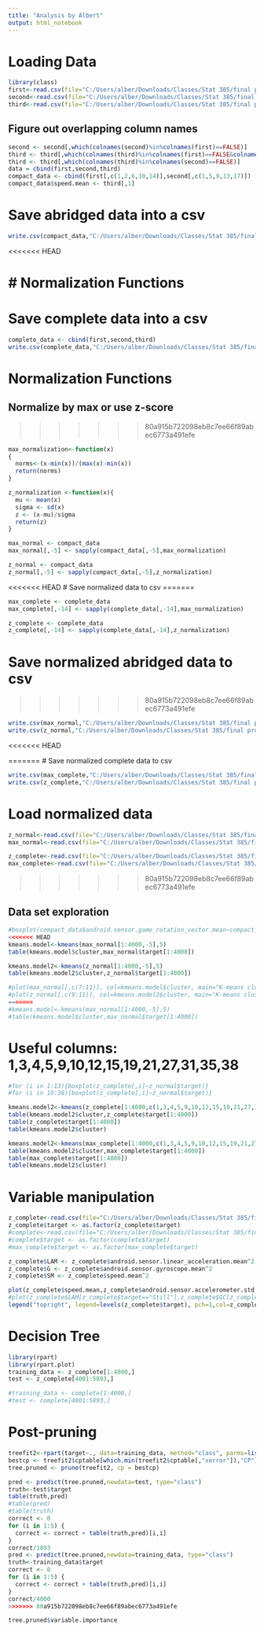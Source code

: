 ```yaml
---
title: "Analysis by Albert"
output: html_notebook
---
```



# Loading Data
```r
library(class)
first<-read.csv(file="C:/Users/alber/Downloads/Classes/Stat 385/final project/Dfirst.csv",header=TRUE)
second<-read.csv(file="C:/Users/alber/Downloads/Classes/Stat 385/final project/Dsecond.csv",header=TRUE)
third<-read.csv(file="C:/Users/alber/Downloads/Classes/Stat 385/final project/Dthird.csv",header=TRUE)


```
## Figure out overlapping column names
```r
second <- second[,which(colnames(second)%in%colnames(first)==FALSE)]
third <- third[,which(colnames(third)%in%colnames(first)==FALSE&colnames(third)%in%colnames(second)==FALSE)]
third <- third[,which(colnames(third)%in%colnames(second)==FALSE)]
data = cbind(first,second,third)
compact_data <- cbind(first[,c(1,2,6,10,14)],second[,c(1,5,9,13,17)])
compact_data$speed.mean <- third[,1]
```
# Save abridged data into a csv
```r
write.csv(compact_data,"C:/Users/alber/Downloads/Classes/Stat 385/final project/compact_data.csv")
```
<<<<<<< HEAD


# Normalization Functions
=======
# Save complete data into a csv
```r
complete_data <- cbind(first,second,third)
write.csv(complete_data,"C:/Users/alber/Downloads/Classes/Stat 385/final project/complete_data.csv")
```


# Normalization Functions
## Normalize by max or use z-score
>>>>>>> 80a915b722098eb8c7ee66f89abec6773a491efe
```r
max_normalization<-function(x)
{
  norms<-(x-min(x))/(max(x)-min(x))
  return(norms)
}

z_normalization <-function(x){
  mu <- mean(x)
  sigma <- sd(x)
  z <- (x-mu)/sigma
  return(z)
}
```
```r
max_normal <- compact_data
max_normal[,-5] <- sapply(compact_data[,-5],max_normalization)

z_normal <- compact_data
z_normal[,-5] <- sapply(compact_data[,-5],z_normalization)
```
<<<<<<< HEAD
# Save normalized data to csv
=======

```r
max_complete <- complete_data
max_complete[,-14] <- sapply(complete_data[,-14],max_normalization)

z_complete <- complete_data
z_complete[,-14] <- sapply(complete_data[,-14],z_normalization)
```

# Save normalized abridged data to csv
>>>>>>> 80a915b722098eb8c7ee66f89abec6773a491efe
```r
write.csv(max_normal,"C:/Users/alber/Downloads/Classes/Stat 385/final project/max_normal.csv")
write.csv(z_normal,"C:/Users/alber/Downloads/Classes/Stat 385/final project/z_normal.csv")
```
<<<<<<< HEAD

=======
# Save normalized complete data to csv
```r
write.csv(max_complete,"C:/Users/alber/Downloads/Classes/Stat 385/final project/max_complete.csv")
write.csv(z_complete,"C:/Users/alber/Downloads/Classes/Stat 385/final project/z_complete.csv")
```

# Load normalized data
```r
z_normal<-read.csv(file="C:/Users/alber/Downloads/Classes/Stat 385/final project/z_normal.csv",header=TRUE)
max_normal<-read.csv(file="C:/Users/alber/Downloads/Classes/Stat 385/final project/max_normal.csv",header=TRUE)

z_complete<-read.csv(file="C:/Users/alber/Downloads/Classes/Stat 385/final project/z_complete.csv",header=TRUE)
max_complete<-read.csv(file="C:/Users/alber/Downloads/Classes/Stat 385/final project/max_complete.csv",header=TRUE)
```
>>>>>>> 80a915b722098eb8c7ee66f89abec6773a491efe


## Data set exploration

```r
#boxplot(compact_data$android.sensor.game_rotation_vector.mean~compact_data$target)
<<<<<<< HEAD
kmeans.model<-kmeans(max_normal[1:4000,-5],5)
table(kmeans.model$cluster,max_normal$target[1:4000])

kmeans.model2<-kmeans(z_normal[1:4000,-5],5)
table(kmeans.model2$cluster,z_normal$target[1:4000])
```
```r
#plot(max_normal[,c(7:11)], col=kmeans.model$cluster, main="K-means clustering")
#plot(z_normal[,c(9:11)], col=kmeans.model2$cluster, main="K-means clustering")
=======
#kmeans.model<-kmeans(max_normal[1:4000,-5],5)
#table(kmeans.model$cluster,max_normal$target[1:4000])

```

# Useful columns: 1,3,4,5,9,10,12,15,19,21,27,31,35,38
```r
#for (i in 1:13){boxplot(z_complete[,i]~z_normal$target)}
#for (i in 15:38){boxplot(z_complete[,i]~z_normal$target)}
```
```r
kmeans.model2<-kmeans(z_complete[1:4000,c(1,3,4,5,9,10,12,15,19,21,27,31,35,38)],5)
table(kmeans.model2$cluster,z_complete$target[1:4000])
table(z_complete$target[1:4000])
table(kmeans.model2$cluster)
```
```r
kmeans.model2<-kmeans(max_complete[1:4000,c(1,3,4,5,9,10,12,15,19,21,27,31,35,38)],5)
table(kmeans.model2$cluster,max_complete$target[1:4000])
table(max_complete$target[1:4000])
table(kmeans.model2$cluster)
```















# Variable manipulation
```r
z_complete<-read.csv(file="C:/Users/alber/Downloads/Classes/Stat 385/final project/z_complete.csv",header=TRUE)
z_complete$target <- as.factor(z_complete$target)
#complete<-read.csv(file="C:/Users/alber/Downloads/Classes/Stat 385/final project/complete_data.csv",header=TRUE)
#complete$target <- as.factor(complete$target)
#max_complete$target <- as.factor(max_complete$target)
```

```r
z_complete$LAM <- z_complete$android.sensor.linear_acceleration.mean^2
z_complete$G <- z_complete$android.sensor.gyroscope.mean^2
z_complete$SM <- z_complete$speed.mean^2


```
```r
plot(z_complete$speed.mean,z_complete$android.sensor.accelerometer.std,col=z_complete$target)
#plot(z_complete$LAM[z_complete$target=="Still"],z_complete$GC[z_complete$target=="Still"])
legend("topright", legend=levels(z_complete$target), pch=1,col=z_complete$target)
```

# Decision Tree
```r
library(rpart)
library(rpart.plot)
training_data <- z_complete[1:4000,]
test <- z_complete[4001:5893,]

#training_data <- complete[1:4000,]
#test <- complete[4001:5893,]
```

# Post-pruning
```r
treefit2<-rpart(target~., data=training_data, method="class", parms=list(split = "information"),control = rpart.control(minsplit=5, cp=0))
bestcp <- treefit2$cptable[which.min(treefit2$cptable[,"xerror"]),"CP"]
tree.pruned <- prune(treefit2, cp = bestcp)

```
```r
pred <- predict(tree.pruned,newdata=test, type="class")
truth<-test$target
table(truth,pred)
#table(pred)
#table(truth)
correct <- 0
for (i in 1:5) {
  correct <- correct + table(truth,pred)[i,i]
}
correct/1893
pred <- predict(tree.pruned,newdata=training_data, type="class")
truth<-training_data$target
correct <- 0
for (i in 1:5) {
  correct <- correct + table(truth,pred)[i,i]
}
correct/4000
>>>>>>> 80a915b722098eb8c7ee66f89abec6773a491efe
```
```r
tree.pruned$variable.importance
```

